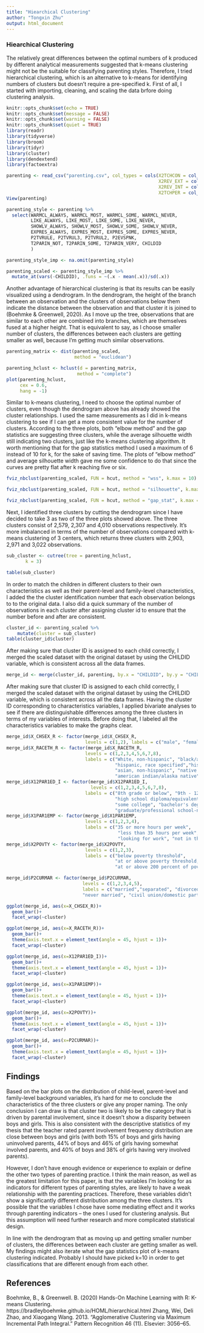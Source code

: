 ```yaml
---
title: "Hiearchical Clustering"
author: "Tongxin Zhu"
output: html_document
---
```

### Hiearchical Clustering
The relatively great differences between the optimal numbers of k produced by different analytical measurements suggested that k-means clustering might not be the suitable for classifying parenting styles. Therefore, I tried hierarchical clustering, which is an alternative to k-means for identifying numbers of clusters but doesn’t require a pre-specified k.
First of all, I started with importing, cleaning, and scaling the data brfore doing clustering analysis.
```r
knitr::opts_chunk$set(echo = TRUE)
knitr::opts_chunk$set(message = FALSE)
knitr::opts_chunk$set(warning = FALSE)
knitr::opts_chunk$set(quiet = TRUE)
library(readr)
library(tidyverse)
library(broom)
library(tidyr)
library(cluster)
library(dendextend)
library(factoextra)
```

```r
parenting <- read_csv("parenting.csv", col_types = cols(X2TCHCON = col_number(), 
                                                        X2REV_EXT = col_number(),
                                                        X2REV_INT = col_number(), 
                                                        X2TCHPER = col_number()))
View(parenting)
```

```r
parenting_style <- parenting %>%
  select(WARMCL_ALWAYS, WARMCL_MOST, WARMCL_SOME, WARMCL_NEVER,
         LIKE_ALWAYS, LIKE_MOST, LIKE_SOME, LIKE_NEVER,
         SHOWLV_ALWAYS, SHOWLV_MOST, SHOWLV_SOME, SHOWLV_NEVER,
         EXPRES_ALWAYS, EXPRES_MOST, EXPRES_SOME, EXPRES_NEVER,
         P2TVRULE, P2TVRUL3, P2TVRUL2, P2EVSPNK,
         T2PARIN_NOT, T2PARIN_SOME, T2PARIN_VERY, CHILDID
         )
```

```r
parenting_style_imp <- na.omit(parenting_style)

parenting_scaled <- parenting_style_imp %>%
  mutate_at(vars(-CHILDID), .funs = ~(.x - mean(.x))/sd(.x))
```


Another advantage of hierarchical clustering is that its results can be easily visualized using a dendrogram. In the dendrogram, the height of the branch between an observation and the clusters of observations below them indicate the distance between the observation and that cluster it is joined to (Boehmke & Greenwell, 2020). As I move up the tree, observations that are similar to each other are combined into branches, which are themselves fused at a higher height. That is equivalent to say, as I choose smaller number of clusters, the differences between each clusters are getting smaller as well, because I'm getting much similar observations.
```r
parenting_matrix <- dist(parenting_scaled,
                         method = "euclidean")

parenting_hclust <- hclust(d = parenting_matrix,
                          method = "complete")
plot(parenting_hclust,
     cex = 0.6,
     hang = -1)

```


Similar to k-means clustering, I need to choose the optimal number of clusters, even though the dendrogram above has already showed the cluster relationships. I used the same measurements as I did in k-means clustering to see if I can get a more consistent value for the number of clusters. According to the three plots, both “elbow method” and the gap statistics are suggesting three clusters, while the average silhouette width still indicating two clusters, just like the k-means clustering algorithm. It worth mentioning that for the gap statistics method I used a maximum of 6 instead of 10 for k, for the sake of saving time. The plots of “elbow method”  and average silhouette width gave me some confidence to do that since the curves are pretty flat after k reaching five or six.

```r
fviz_nbclust(parenting_scaled, FUN = hcut, method = "wss", k.max = 10)
```

```r
fviz_nbclust(parenting_scaled, FUN = hcut, method = "silhouette", k.max = 10)
```

```r
fviz_nbclust(parenting_scaled, FUN = hcut, method = "gap_stat", k.max = 6)
```


Next, I identified three clusters by cutting the dendrogram since I have decided to take 3 as two of the three plots showed above. The three clusters consist of 2,579, 2,307 and 4,010 observations respectively. It’s more imbalanced in terms of the number of observations compared with k-means clustering of 3 centers, which returns three clusters with 2,903, 2,971 and 3,022 observations.
```r
sub_cluster <- cutree(tree = parenting_hclust,
       k = 3)

table(sub_cluster)
```


In order to match the children in different clusters to their own characteristics as well as their parent-level and family-level characteristics, I added the the cluster identification number that each observation belongs to to the original data. I also did a quick summary of the number of observations in each cluster after assigning cluster id to ensure that the number before and after are consistent. 
```r
cluster_id <- parenting_scaled %>%
    mutate(cluster = sub_cluster)
table(cluster_id$cluster)
```


After making sure that cluster ID is assigned to each child correctly, I merged the scaled dataset with the original dataset by using the CHILDID variable, which is consistent across all the data frames. 
```r
merge_id <- merge(cluster_id, parenting, by.x = "CHILDID", by.y = "CHILDID")
```


After making sure that cluster ID is assigned to each child correctly, I merged the scaled dataset with the original dataset by using the CHILDID variable, which is consistent across all the data frames. Having the cluster ID corresponding to characteristics variables, I applied bivariate analyses to see if there are distinguishable differences among the three clusters in terms of my variables of interests. Before doing that, I labeled all the characteristics variables to make the graphs clear.
```r
merge_id$X_CHSEX_R <- factor(merge_id$X_CHSEX_R,
                             levels = c(1,2), labels = c("male", "female"))
merge_id$X_RACETH_R <- factor(merge_id$X_RACETH_R,
                             levels = c(1,2,3,4,5,6,7,8), 
                             labels = c("White, non-hispanic", "black/african american",
                                        "hispanic, race specified","hispanic, no race specified",
                                        "asian, non-hispanic", "native hawaiian/pacific",
                                        "american indian/alaska native", "two or more races"))
merge_id$X12PAR1ED_I <- factor(merge_id$X12PAR1ED_I,
                               levels = c(1,2,3,4,5,6,7,8), 
                             labels = c("8th grade or below", "9th - 12th grade",
                                        "high school diploma/equivalent","voc/tech program",
                                        "some college", "bachelor's degree",
                                        "graduate/professional school-no degree", "master's +"))
merge_id$X1PAR1EMP <- factor(merge_id$X1PAR1EMP,
                             levels = c(1,2,3,4),
                             labels = c("35 or more hours per week", 
                                         "less than 35 hours per week",
                                         "looking for work", "not in the labor force"))
merge_id$X2POVTY <- factor(merge_id$X2POVTY,
                             levels = c(1,2,3),
                             labels = c("below poverty threshold", 
                                        "at or above poverty threshold, below 200 percent of poverty threshold",
                                        "at or above 200 percent of poverty threshold"))

merge_id$P2CURMAR <- factor(merge_id$P2CURMAR,
                            levels = c(1,2,3,4,5),
                            labels = c("married","separated", "divorced or widowed", 
                            "never married", "civil union/domestic partnership"))
```

```r
ggplot(merge_id, aes(x=X_CHSEX_R))+
  geom_bar()+
  facet_wrap(~cluster)
```


```r
ggplot(merge_id, aes(x=X_RACETH_R))+
  geom_bar()+
  theme(axis.text.x = element_text(angle = 45, hjust = 1))+
  facet_wrap(~cluster)
```

```r
ggplot(merge_id, aes(x=X12PAR1ED_I))+
  geom_bar()+
  theme(axis.text.x = element_text(angle = 45, hjust = 1))+
  facet_wrap(~cluster)
```


```r
ggplot(merge_id, aes(x=X1PAR1EMP))+
  geom_bar()+
  theme(axis.text.x = element_text(angle = 45, hjust = 1))+
  facet_wrap(~cluster)
```

```r
ggplot(merge_id, aes(x=X2POVTY))+
  geom_bar()+
  theme(axis.text.x = element_text(angle = 45, hjust = 1))+
  facet_wrap(~cluster)
```


```r
ggplot(merge_id, aes(x=P2CURMAR))+
  geom_bar()+
  theme(axis.text.x = element_text(angle = 45, hjust = 1))+
  facet_wrap(~cluster)
```


## Findings
Based on the bar plots on the distribution of child-level, parent-level and family-level background variables, it’s hard for me to conclude the characteristics of the three clusters or give any proper naming. The only conclusion I can draw is that cluster two is likely to be the category that is driven by parental involvement, since it doesn’t show a disparity between boys and girls. This is also consistent with the descriptive statistics of my thesis that the teacher rated parent involvement frequency distribution are close between boys and girls (with both 15% of boys and girls having uninvolved parents, 44% of boys and 46% of girls having somewhat involved parents, and 40% of boys and 38% of girls having very involved parents). 

However, I don’t have enough evidence or experience to explain or define the other two types of parenting practice. I think the main reason, as well as the greatest limitation for this paper, is that the variables I’m looking for as indicators for different types of parenting styles, are likely to have a weak relationship with the parenting practices. Therefore, these variables didn’t show a significantly different distribution among the three clusters. It’s possible that the variables I chose have some mediating effect and it works through parenting indicators – the ones I used for clustering analysis. But this assumption will need further research and more complicated statistical design.

In line with the dendrogram that as moving up and getting smaller number of clusters, the differences between each cluster are getting smaller as well. My findings might also iterate what the gap statistics plot of k-means clustering indicated. Probably I should have picked k=10 in order to get classifications that are different enough from each other.

## References
Boehmke, B., & Greenwell. B. (2020) Hands-On Machine Learning with R: K-means Clustering. https://bradleyboehmke.github.io/HOML/hierarchical.html
Zhang, Wei, Deli Zhao, and Xiaogang Wang. 2013. “Agglomerative Clustering via Maximum Incremental Path Integral.” Pattern Recognition 46 (11). Elsevier: 3056–65.
